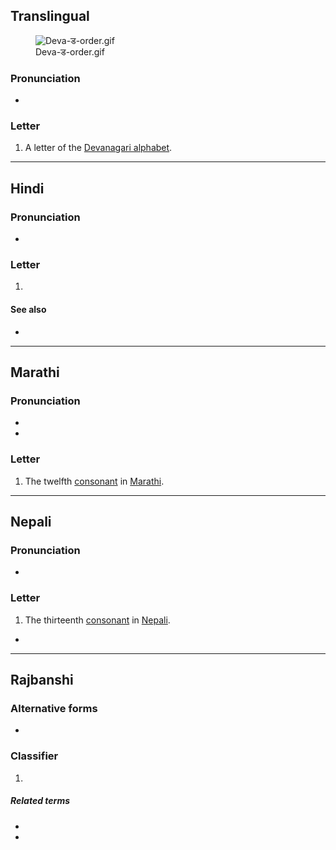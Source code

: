 {{also|ॾ|ड़|ङ|इ}}
{{character info}}
==Translingual==
[[File:Deva-ड-order.gif|thumb]]

===Pronunciation===
* {{IPA|mul|/ɖə/}}

===Letter===
{{mul-Deva|ḍa}}

# A letter of the [[Devanagari alphabet]].

----

==Hindi==

===Pronunciation===
* {{hi-IPA|ड.}}

===Letter===
{{head|hi|letter}}

# {{n-g|the thirteenth [[consonant]] in [[Hindi]]}}

====See also====
* {{list:Devanagari script letters/hi}}

----

==Marathi==

===Pronunciation===
* {{mr-IPA}}
* {{audio|mr|LL-Q1571 (mar)-नंदिनी रानडे-ड.wav|Audio}}

===Letter===
{{head|mr|letter}}

# The twelfth [[consonant]] in [[Marathi]].

----

==Nepali==

===Pronunciation===
* {{ne-IPA}}

===Letter===
{{head|ne|letter}}

# The thirteenth [[consonant]] in [[Nepali]].

*

----

==Rajbanshi==

===Alternative forms===
* {{l|rjs|डा|sc=Deva|tr=ḍā}}

===Classifier===
{{head|rjs|classifier|sc=Deva|tr=ḍa}}

# {{non-gloss definition|a noun [[classifier]], suffixed after words ending in vowels or voiced consonants, except for {{lang|rjs|sc=Deva|र}}}}

=====Related terms=====
* {{l|rjs|ट|sc=Deva|tr=ṭa}}
* {{l|rjs|खान|sc=Deva|tr=khān}}